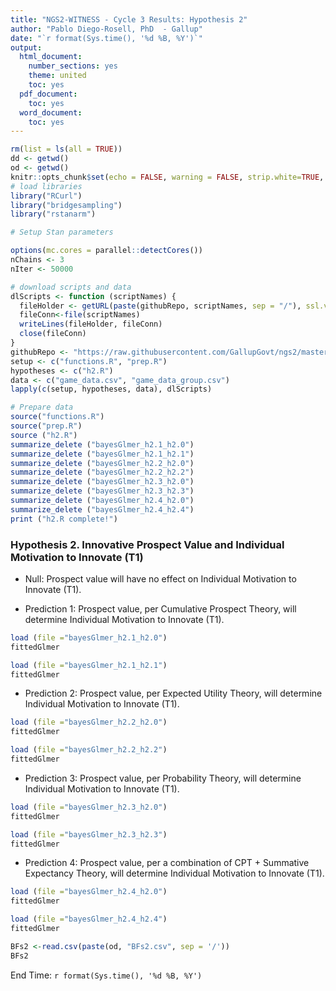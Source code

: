 ---
title: "NGS2-WITNESS - Cycle 3 Results: Hypothesis 2"
author: "Pablo Diego-Rosell, PhD  - Gallup"
date: "`r format(Sys.time(), '%d %B, %Y')`"
output:
  html_document:
    number_sections: yes
    theme: united
    toc: yes
  pdf_document:
    toc: yes
  word_document:
    toc: yes
---

```{r setup, include=FALSE}
rm(list = ls(all = TRUE))
dd <- getwd()
od <- getwd()
knitr::opts_chunk$set(echo = FALSE, warning = FALSE, strip.white=TRUE, tidy=TRUE)
# load libraries
library("RCurl")
library("bridgesampling")
library("rstanarm")

# Setup Stan parameters

options(mc.cores = parallel::detectCores())
nChains <- 3
nIter <- 50000

# download scripts and data
dlScripts <- function (scriptNames) {
  fileHolder <- getURL(paste(githubRepo, scriptNames, sep = "/"), ssl.verifypeer = FALSE)
  fileConn<-file(scriptNames)
  writeLines(fileHolder, fileConn)
  close(fileConn)
}
githubRepo <- "https://raw.githubusercontent.com/GallupGovt/ngs2/master/cycle3/Boomtown/Analysis"
setup <- c("functions.R", "prep.R")
hypotheses <- c("h2.R")
data <- c("game_data.csv", "game_data_group.csv")
lapply(c(setup, hypotheses, data), dlScripts)

# Prepare data
source("functions.R")
source("prep.R")
source ("h2.R")
summarize_delete ("bayesGlmer_h2.1_h2.0")
summarize_delete ("bayesGlmer_h2.1_h2.1")
summarize_delete ("bayesGlmer_h2.2_h2.0")
summarize_delete ("bayesGlmer_h2.2_h2.2")
summarize_delete ("bayesGlmer_h2.3_h2.0")
summarize_delete ("bayesGlmer_h2.3_h2.3")
summarize_delete ("bayesGlmer_h2.4_h2.0")
summarize_delete ("bayesGlmer_h2.4_h2.4")
print ("h2.R complete!")
```
### Hypothesis 2. Innovative Prospect Value and Individual Motivation to Innovate (T1) 

- Null: Prospect value will have no effect on Individual Motivation to Innovate (T1).

- Prediction 1: Prospect value, per Cumulative Prospect Theory, will determine Individual Motivation to Innovate (T1).

```{r }
load (file ="bayesGlmer_h2.1_h2.0")
fittedGlmer
```
```{r }
load (file ="bayesGlmer_h2.1_h2.1")
fittedGlmer
```

- Prediction 2: Prospect value, per Expected Utility Theory, will determine Individual Motivation to Innovate (T1).

```{r }
load (file ="bayesGlmer_h2.2_h2.0")
fittedGlmer
```
```{r }
load (file ="bayesGlmer_h2.2_h2.2")
fittedGlmer
```

- Prediction 3: Prospect value, per Probability Theory, will determine Individual Motivation to Innovate (T1).

```{r }
load (file ="bayesGlmer_h2.3_h2.0")
fittedGlmer
```
```{r }
load (file ="bayesGlmer_h2.3_h2.3")
fittedGlmer
```

- Prediction 4: Prospect value, per a combination of CPT + Summative Expectancy Theory, will determine Individual Motivation to Innovate (T1).


```{r }
load (file ="bayesGlmer_h2.4_h2.0")
fittedGlmer
```
```{r }
load (file ="bayesGlmer_h2.4_h2.4")
fittedGlmer
```

```{r h2BFs}
BFs2 <-read.csv(paste(od, "BFs2.csv", sep = '/'))                      
BFs2
```

End Time: `r format(Sys.time(), '%d %B, %Y')`

<br />
<br />
<br />